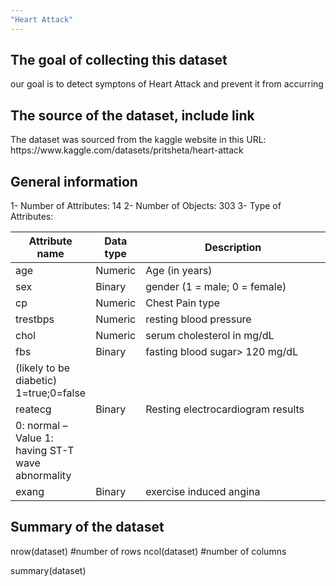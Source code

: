 ---
"Heart Attack"
---








## The goal of collecting this dataset 
our goal is to detect symptons of Heart Attack and prevent it from accurring



## The source of the dataset, include link\URL 

The dataset was sourced from the kaggle website in this URL:
https://www.kaggle.com/datasets/pritsheta/heart-attack 

## General information 

1- Number of Attributes: 14
2- Number of Objects: 303
3- Type of Attributes:

| Attribute name    | Data type |            Description                           |
|-------------------|-----------|--------------------------------------------------|
|age                |Numeric    |Age (in years)                                    |
|sex                |Binary     |gender (1 = male; 0 = female)                     |
|cp                 |Numeric    |Chest Pain type                                   |
|trestbps           |Numeric    |resting blood pressure                            |
|chol               |Numeric    |serum cholesterol in mg/dL                        |
|fbs                |Binary     |fasting blood sugar> 120 mg/dL 
                                (likely to be diabetic) 1=true;0=false             |
|reatecg            |Binary     |Resting electrocardiogram results  
                                 0: normal -- Value 1: having ST-T wave abnormality|
|exang              |Binary     | exercise induced angina                          |











## Summary of the dataset
nrow(dataset) #number of rows
ncol(dataset) #number of columns

summary(dataset)
